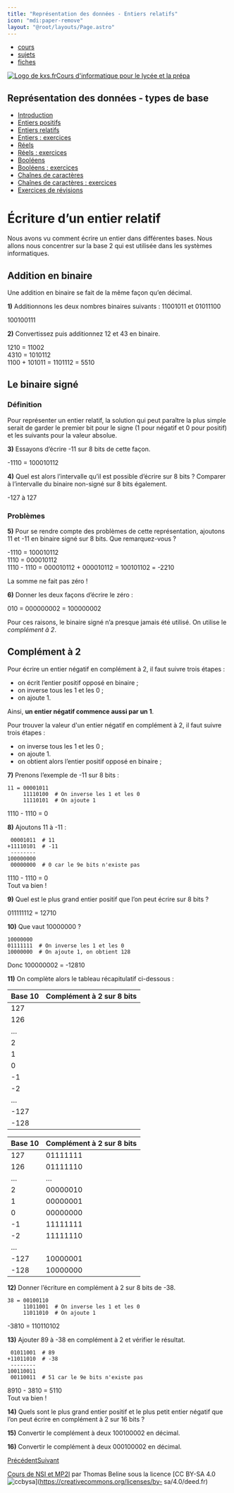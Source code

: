 ```yaml
---
title: "Représentation des données - Entiers relatifs"
icon: "mdi:paper-remove"
layout: "@root/layouts/Page.astro"
---
```


  * [cours](https://kxs.fr/cours/)
  * [sujets](https://kxs.fr/sujets/)
  * [fiches](https://kxs.fr/fiches/)

[![Logo de kxs.fr](/img/logo.svg)](https://kxs.fr/)[Cours d'informatique pour
le lycée et la prépa](https://kxs.fr/cours/)

## Représentation des données - types de base

  * [Introduction](.)
  * [Entiers positifs](entiers-positifs)
  * [Entiers relatifs](entiers-relatifs)
  * [Entiers : exercices](entiers-exercices)
  * [Réels](reels)
  * [Réels : exercices](reels-exercices)
  * [Booléens](booleens)
  * [Booléens : exercices](booleens-exercices)
  * [Chaînes de caractères](chaines-caracteres)
  * [Chaînes de caractères : exercices](chaines-caracteres-exercices)
  * [Exercices de révisions](revisions-exercices)

# Écriture d’un entier relatif

Nous avons vu comment écrire un entier dans différentes bases. Nous allons
nous concentrer sur la base 2 qui est utilisée dans les systèmes
informatiques.

## Addition en binaire

Une addition en binaire se fait de la même façon qu’en décimal.

**1)** Additionnons les deux nombres binaires suivants : 11001011 et 01011100

100100111

**2)** Convertissez puis additionnez 12 et 43 en binaire.

1210 = 11002  
4310 = 1010112  
1100 + 101011 = 1101112 = 5510

## Le binaire signé

### Définition

Pour représenter un entier relatif, la solution qui peut paraître la plus
simple serait de garder le premier bit pour le signe (1 pour négatif et 0 pour
positif) et les suivants pour la valeur absolue.

**3)** Essayons d’écrire -11 sur 8 bits de cette façon.

-1110 = 100010112  

**4)** Quel est alors l’intervalle qu’il est possible d’écrire sur 8 bits ?
Comparer à l’intervalle du binaire non-signé sur 8 bits également.

-127 à 127 

### Problèmes

**5)** Pour se rendre compte des problèmes de cette représentation, ajoutons
11 et -11 en binaire signé sur 8 bits. Que remarquez-vous ?

-1110 = 100010112  
1110 = 000010112  
1110 \- 1110 = 000010112 \+ 000010112 = 100101102 = -2210  

La somme ne fait pas zéro !

**6)** Donner les deux façons d’écrire le zéro :

010 = 000000002 = 100000002

Pour ces raisons, le binaire signé n’a presque jamais été utilisé. On utilise
le _complément à 2_.

## Complément à 2

Pour écrire un entier négatif en complément à 2, il faut suivre trois étapes :

  * on écrit l’entier positif opposé en binaire ;
  * on inverse tous les 1 et les 0 ;
  * on ajoute 1.

Ainsi, **un entier négatif commence aussi par un 1**.

Pour trouver la valeur d'un entier négatif en complément à 2, il faut suivre
trois étapes :

  * on inverse tous les 1 et les 0 ;
  * on ajoute 1.
  * on obtient alors l’entier positif opposé en binaire ;

**7)** Prenons l’exemple de -11 sur 8 bits :

    
    
    11 = 00001011
         11110100  # On inverse les 1 et les 0
    	 11110101  # On ajoute 1

1110 \- 1110 = 0

**8)** Ajoutons 11 à -11 :

    
    
     00001011  # 11
    +11110101  # -11
     --------
    100000000
     00000000  # 0 car le 9e bits n'existe pas

1110 \- 1110 = 0  
Tout va bien !

**9)** Quel est le plus grand entier positif que l’on peut écrire sur 8 bits ?

011111112 = 12710  

**10)** Que vaut 10000000 ?

    
    
    10000000
    01111111  # On inverse les 1 et les 0
    10000000  # On ajoute 1, on obtient 128

Donc 100000002 = -12810

**11)** On complète alors le tableau récapitulatif ci-dessous :

Base 10 | Complément à 2 sur 8 bits  
---|---  
127 |   
126 |   
… |   
2 |   
1 |   
0 |   
-1 |   
-2 |   
… |   
-127 |   
-128 |   
  
Base 10 | Complément à 2 sur 8 bits  
---|---  
127 | 01111111  
126 | 01111110  
… | …  
2 | 00000010  
1 | 00000001  
0 | 00000000  
-1 | 11111111  
-2 | 11111110  
… |   
-127 | 10000001  
-128 | 10000000  
  
**12)** Donner l’écriture en complément à 2 sur 8 bits de -38.

    
    
    38 = 00100110
         11011001  # On inverse les 1 et les 0
    	 11011010  # On ajoute 1

-3810 = 110110102

**13)** Ajouter 89 à -38 en complément à 2 et vérifier le résultat.

    
    
     01011001  # 89
    +11011010  # -38
     --------
    100110011
     00110011  # 51 car le 9e bits n'existe pas

8910 \- 3810 = 5110  
Tout va bien !

**14)** Quels sont le plus grand entier positif et le plus petit entier
négatif que l’on peut écrire en complément à 2 sur 16 bits ?

**15)** Convertir le complément à deux 100100002 en décimal.

**16)** Convertir le complément à deux 000100002 en décimal.

[Précédent](entiers-positifs)[Suivant](entiers-exercices)

[Cours de NSI et MP2I](https://kxs.fr/cours/) par Thomas Beline sous la
licence [CC BY-SA 4.0
![ccbysa](/img/ccbysa.svg)](https://creativecommons.org/licenses/by-
sa/4.0/deed.fr)

